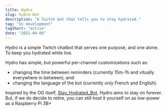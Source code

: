 ```yaml
---
title: Hydro
slug: hydro-bot
description: "A Twitch bot that tells you to stay hydrated."
tag: "In development"
tagShort: "active"
date: "2021-04-08"
---
```


Hydro is a simple Twitch chatbot that serves one purpose, and one alone. To keep you hydrated while live.

Hydro has simple, but powerful per-channel customizations such as:
- changing the time between reminders (currently 15m-1h and vitually everywhere in between); and:
- changing the language of the bot (currently only French and English).

Inspired by the OG itself, [Stay_Hydrated_Bot](https://www.twitch.tv/stay_hydrated_bot), Hydro aims to stay on forever. But, if we do decide to retire, you can still host it yourself on as low-power as a Raspberry Pi 3B+
